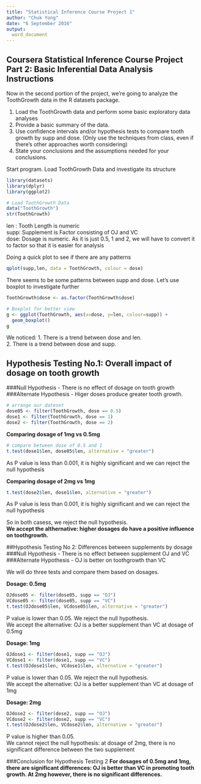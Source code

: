 ```yaml
---
title: "Statistical Inference Course Project 1"
author: "Chuk Yong"
date: "6 September 2016"
output: 
  word_document
---
```

## Coursera Statistical Inference Course Project Part 2: Basic Inferential Data Analysis Instructions

Now in the second portion of the project, we're going to analyze the ToothGrowth data in the R datasets package.

1. Load the ToothGrowth data and perform some basic exploratory data analyses
2. Provide a basic summary of the data.
3. Use confidence intervals and/or hypothesis tests to compare tooth growth by supp and dose. (Only use the techniques from class, even if there's other approaches worth considering)
4. State your conclusions and the assumptions needed for your conclusions.

Start program.  Load ToothGrowth Data and investigate its structure
```r
library(datasets)
library(dplyr)
library(ggplot2)

# Load ToothGrowth Data
data("ToothGrowth")
str(ToothGrowth)
```

len : Tooth Length is numeric  
supp: Supplement is Factor consisting of OJ and VC  
dose: Dosage is numeric.  As it is just 0.5, 1 and 2, we will have to convert it to factor so that it is easier for analysis  

Doing a quick plot to see if there are any patterns
```r
qplot(supp,len, data = ToothGrowth, colour = dose)
```

There seems to be some patterns between supp and dose.  Let's use boxplot to investigate further

```r
ToothGrowth$dose <- as.factor(ToothGrowth$dose)

# Boxplot for better view
g <- ggplot(ToothGrowth, aes(x=dose, y=len, colour=supp)) + 
  geom_boxplot()
g
```

We noticed:
1. There is a trend between dose and len.  
2. There is a trend between dose and supp.

## Hypothesis Testing No.1: Overall impact of dosage on tooth growth
###Null Hypothesis - There is no effect of dosage on tooth growth
###Alternate Hypothesis - Higer doses produce greater tooth growth. 

```r
# arrange our dateset
dose05 <- filter(ToothGrowth, dose == 0.5)
dose1 <- filter(ToothGrowth, dose == 1)
dose2 <- filter(ToothGrowth, dose == 2)
```
**Comparing dosage of 1mg vs 0.5mg**
```r
# compare between dose of 0.5 and 1
t.test(dose1$len, dose05$len, alternative = "greater")
```
As P value is less than 0.001, it is highly significant and we can reject the null hypothesis

**Comparing dosage of 2mg vs 1mg**
```r
t.test(dose2$len, dose1$len, alternative = "greater")
```
As P value is less than 0.001, it is highly significant and we can reject the null hypothesis

So in both casess, we reject the null hypothesis.  
**We accept the althernative: higher dosages do have a positive influence on toothgrowth. **

##Hypothesis Testing No 2: Differences between supplements by dosage
###Null Hypothesis - There is no effect between supplement OJ and VC
###Alternate Hypothesis - OJ is better on toothgrowth than VC

We will do three tests and compare them based on dosages.

**Dosage: 0.5mg**
```r
OJdose05 <- filter(dose05, supp == "OJ")
VCdose05 <- filter(dose05, supp == "VC")
t.test(OJdose05$len, VCdose05$len, alternative = "greater")
```
P value is lower than 0.05.  We reject the null hypothesis.  
We accept the alternative: OJ is a better supplement than VC at dosage of 0.5mg

**Dosage: 1mg**
```r
OJdose1 <- filter(dose1, supp == "OJ")
VCdose1 <- filter(dose1, supp == "VC")
t.test(OJdose1$len, VCdose1$len, alternative = "greater")
```
P value is lower than 0.05.  We reject the null hypothesis.  
We accept the alternative: OJ is a better supplement than VC at dosage of 1mg

**Dosage: 2mg**
```r
OJdose2 <- filter(dose2, supp == "OJ")
VCdose2 <- filter(dose2, supp == "VC")
t.test(OJdose2$len, VCdose2$len, alternative = "greater")
```
P value is higher than 0.05.  
We cannot reject the null hypothesis: at dosage of 2mg, there is no significant difference between the two supplement  

###Conclusion for Hypothesis Testing 2
**For dosages of 0.5mg and 1mg, there are significant differences: OJ is better than VC in promoting tooth growth.  At 2mg however, there is no significant differences.**






